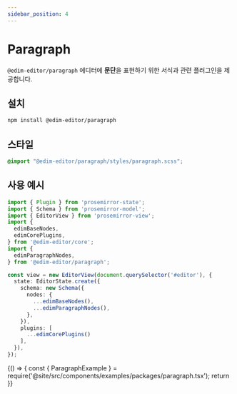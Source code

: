```yaml
---
sidebar_position: 4
---
```


# Paragraph

`@edim-editor/paragraph` 에디터에 **문단**을 표현하기 위한 서식과 관련 플러그인을 제공합니다.

## 설치

```bash
npm install @edim-editor/paragraph
```

## 스타일

```css title="src/index.scss"
@import "@edim-editor/paragraph/styles/paragraph.scss";
```

## 사용 예시

```typescript title="src/index.ts"
import { Plugin } from 'prosemirror-state';
import { Schema } from 'prosemirror-model';
import { EditorView } from 'prosemirror-view';
import {
  edimBaseNodes,
  edimCorePlugins,
} from '@edim-editor/core';
import {
  edimParagraphNodes,
} from '@edim-editor/paragraph';

const view = new EditorView(document.querySelector('#editor'), {
  state: EditorState.create({
    schema: new Schema({
      nodes: {
        ...edimBaseNodes(),
        ...edimParagraphNodes(),
      },
    }),
    plugins: [
      ...edimCorePlugins()
    ],
  }),
});
```

<BrowserOnly>
  {() => {
    const { ParagraphExample } = require('@site/src/components/examples/packages/paragraph.tsx');
    return <ParagraphExample />
  }}
</BrowserOnly>

